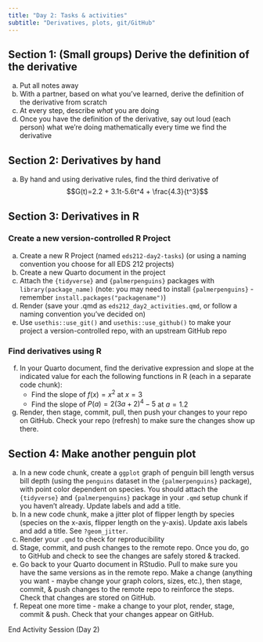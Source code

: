 ```yaml
---
title: "Day 2: Tasks & activities"
subtitle: "Derivatives, plots, git/GitHub"
---
```


## Section 1: (Small groups) Derive the definition of the derivative

a. Put all notes away
b. With a partner, based on what you've learned, derive the definition of the derivative from scratch
c. At every step, describe *what* you are doing
d. Once you have the definition of the derivative, say out loud (each person) what we're doing mathematically every time we find the derivative

<!-- ## [SKIP] Section 2: Derivatives by hand -->

<!-- 1. By hand and using derivative rules: Find $\frac{dx}{dt}$ for $x(t)=\frac{1}{x^3}+2.4e^{3x}$ -->

## Section 2: Derivatives by hand

a. By hand and using derivative rules, find the third derivative of 
$$G(t)=2.2 + 3.1t-5.6t^4 + \frac{4.3}{t^3}$$

## Section 3: Derivatives in R

### Create a new version-controlled R Project

a. Create a new R Project (named `eds212-day2-tasks`) (or using a naming convention you choose for all EDS 212 projects)
b. Create a new Quarto document in the project
c. Attach the `{tidyverse}` and `{palmerpenguins}` packages with `library(package_name)` (note: you may need to install `{palmerpenguins}` - remember `install.packages("packagename")`)
d. Render (save your .qmd as `eds212_day2_activities.qmd`, or follow a naming convention you've decided on)
e. Use `usethis::use_git()` and `usethis::use_github()` to make your project a version-controlled repo, with an upstream GitHub repo

### Find derivatives using R

f. In your Quarto document, find the derivative expression and slope at the indicated value for each the following functions in R (each in a separate code chunk):
      - Find the slope of $f(x)=x^2$ at $x = 3$     
      - Find the slope of $P(a)=2(3a+2)^4-5$ at $a = 1.2$

g. Render, then stage, commit, pull, then push your changes to your repo on GitHub. Check your repo (refresh) to make sure the changes show up there.

## Section 4: Make another penguin plot

a. In a new code chunk, create a `ggplot` graph of penguin bill length versus bill depth (using the `penguins` dataset in the `{palmerpenguins}` package), with point color dependent on species. You should attach the `{tidyverse}` and `{palmerpenguins}` package in your `.qmd` setup chunk if you haven't already. Update labels and add a title.
b. In a new code chunk, make a jitter plot of flipper length by species (species on the x-axis, flipper length on the y-axis). Update axis labels and add a title. See `?geom_jitter`. 
c. Render your `.qmd` to check for reproducibility
d. Stage, commit, and push changes to the remote repo. Once you do, go to GitHub and check to see the changes are safely stored & tracked. 
e. Go back to your Quarto document in RStudio. Pull to make sure you have the same versions as in the remote repo. Make a change (anything you want - maybe change your graph colors, sizes, etc.), then stage, commit, & push changes to the remote repo to reinforce the steps. Check that changes are stored on GitHub.
f. Repeat one more time - make a change to your plot, render, stage, commit & push. Check that your changes appear on GitHub. 

::: {.center-text .body-text-xl .teal-text}
End Activity Session (Day 2)
:::
